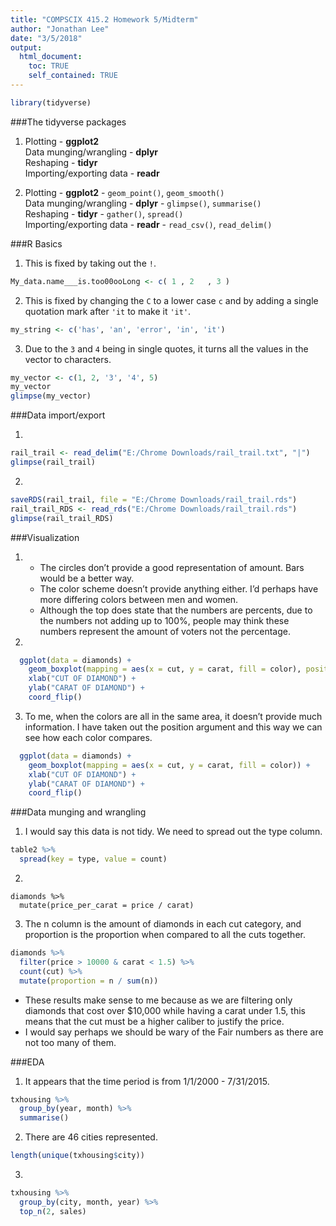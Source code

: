 ```yaml
---
title: "COMPSCIX 415.2 Homework 5/Midterm"
author: "Jonathan Lee"
date: "3/5/2018"
output:
  html_document:
    toc: TRUE
    self_contained: TRUE
---
```

```r
library(tidyverse)
```

###The tidyverse packages

1. Plotting - **ggplot2**  
Data munging/wrangling - **dplyr**  
Reshaping - **tidyr**  
Importing/exporting data - **readr**  

2. Plotting - **ggplot2** - ```geom_point()```, ```geom_smooth()```  
Data munging/wrangling - **dplyr** - ```glimpse()```, ```summarise()```  
Reshaping - **tidyr** - ```gather()```, ```spread()```  
Importing/exporting data - **readr** - ```read_csv()```, ```read_delim()``` 

###R Basics

1. This is fixed by taking out the ```!```.
```r
My_data.name___is.too00ooLong <- c( 1 , 2   , 3 )
```

2. This is fixed by changing the ```C``` to a lower case ```c``` and by adding a single quotation mark after ```'it``` to make it ```'it'```.
```r
my_string <- c('has', 'an', 'error', 'in', 'it')
```

3. Due to the ```3``` and ```4``` being in single quotes, it turns all the values in the vector to characters.
```r
my_vector <- c(1, 2, '3', '4', 5)
my_vector
glimpse(my_vector)
```

###Data import/export

1.
```r
rail_trail <- read_delim("E:/Chrome Downloads/rail_trail.txt", "|")
glimpse(rail_trail)
```

2. 
```r
saveRDS(rail_trail, file = "E:/Chrome Downloads/rail_trail.rds")
rail_trail_RDS <- read_rds("E:/Chrome Downloads/rail_trail.rds")
glimpse(rail_trail_RDS)
```

###Visualization

1. 
   * The circles don't provide a good representation of amount. Bars would be a better way.
   * The color scheme doesn't provide anything either. I'd perhaps have more differing colors between men and women.
   * Although the top does state that the numbers are percents, due to the numbers not adding up to 100%, people may think these numbers represent the amount of voters not the percentage.

2. 
```r
  ggplot(data = diamonds) +
    geom_boxplot(mapping = aes(x = cut, y = carat, fill = color), position = "identity") +
    xlab("CUT OF DIAMOND") + 
    ylab("CARAT OF DIAMOND") +
    coord_flip()
```

3. To me, when the colors are all in the same area, it doesn't provide much information. I have taken out the position argument and this way we can see how each color compares.
```r
  ggplot(data = diamonds) +
    geom_boxplot(mapping = aes(x = cut, y = carat, fill = color)) +
    xlab("CUT OF DIAMOND") + 
    ylab("CARAT OF DIAMOND") +
    coord_flip()
```

###Data munging and wrangling

1. I would say this data is not tidy. We need to spread out the type column.

```r
table2 %>%
  spread(key = type, value = count)
```

2. 

```
diamonds %>%
  mutate(price_per_carat = price / carat)
```

3. The n column is the amount of diamonds in each cut category, and proportion is the proportion when compared to all the cuts together.
```r
diamonds %>%
  filter(price > 10000 & carat < 1.5) %>%
  count(cut) %>%
  mutate(proportion = n / sum(n))
```

* These results make sense to me because as we are filtering only diamonds that cost over $10,000 while having a carat under 1.5, this means that the cut must be a higher caliber to justify the price.
* I would say perhaps we should be wary of the Fair numbers as there are not too many of them. 

###EDA

1. It appears that the time period is from 1/1/2000 - 7/31/2015.
```r
txhousing %>%
  group_by(year, month) %>%
  summarise()
```

2. There are 46 cities represented.
```r
length(unique(txhousing$city))
```

3.
```r
txhousing %>%
  group_by(city, month, year) %>%
  top_n(2, sales)
```




